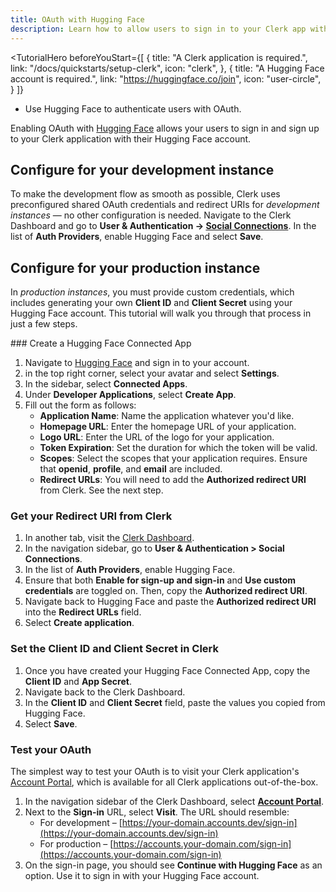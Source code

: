 ```yaml
---
title: OAuth with Hugging Face
description: Learn how to allow users to sign in to your Clerk app with their Hugging Face account using OAuth.
---
```


<TutorialHero
  beforeYouStart={[
    {
      title: "A Clerk application is required.",
      link: "/docs/quickstarts/setup-clerk",
      icon: "clerk",
    },
    {
      title: "A Hugging Face account is required.",
      link: "https://huggingface.co/join",
      icon: "user-circle",
    }
  ]}
>
  - Use Hugging Face to authenticate users with OAuth.
</TutorialHero>

Enabling OAuth with [Hugging Face](https://huggingface.co/) allows your users to sign in and sign up to your Clerk application with their Hugging Face account.

## Configure for your development instance

To make the development flow as smooth as possible, Clerk uses preconfigured shared OAuth credentials and redirect URIs for _development instances_ — no other configuration is needed. Navigate to the Clerk Dashboard and go to **User & Authentication -> [Social Connections](https://dashboard.clerk.com/last-active?path=user-authentication/social-connections)**. In the list of **Auth Providers**, enable Hugging Face and select **Save**.

## Configure for your production instance

In _production instances_, you must provide custom credentials, which includes generating your own **Client ID** and **Client Secret** using your Hugging Face account. This tutorial will walk you through that process in just a few steps.

<Steps>
  ### Create a Hugging Face Connected App

  1. Navigate to [Hugging Face](https://huggingface.co/) and sign in to your account.
  1. in the top right corner, select your avatar and select **Settings**.
  1. In the sidebar, select **Connected Apps**.
  1. Under **Developer Applications**, select **Create App**.
  1. Fill out the form as follows:
     - **Application Name**: Name the application whatever you'd like.
     - **Homepage URL**: Enter the homepage URL of your application.
     - **Logo URL**: Enter the URL of the logo for your application.
     - **Token Expiration**: Set the duration for which the token will be valid.
     - **Scopes**: Select the scopes that your application requires. Ensure that **openid**, **profile**, and **email** are included.
     - **Redirect URLs**: You will need to add the **Authorized redirect URI** from Clerk. See the next step.

  ### Get your Redirect URI from Clerk

  1. In another tab, visit the [Clerk Dashboard](https://dashboard.clerk.com/last-active?path=user-authentication/social-connections).
  1. In the navigation sidebar, go to **User & Authentication > Social Connections**.
  1. In the list of **Auth Providers**, enable Hugging Face.
  1. Ensure that both **Enable for sign-up and sign-in** and **Use custom credentials** are toggled on. Then, copy the **Authorized redirect URI**.
  1. Navigate back to Hugging Face and paste the **Authorized redirect URI** into the **Redirect URLs** field.
  1. Select **Create application**.

  ### Set the Client ID and Client Secret in Clerk

  1. Once you have created your Hugging Face Connected App, copy the **Client ID** and **App Secret**.
  1. Navigate back to the Clerk Dashboard.
  1. In the **Client ID** and **Client Secret** field, paste the values you copied from Hugging Face.
  1. Select **Save**.

  ### Test your OAuth

  The simplest way to test your OAuth is to visit your Clerk application's [Account Portal](/docs/customization/account-portal/overview), which is available for all Clerk applications out-of-the-box.

  1. In the navigation sidebar of the Clerk Dashboard, select [**Account Portal**](https://dashboard.clerk.com/last-active?path=account-portal).
  1. Next to the **Sign-in** URL, select **Visit**. The URL should resemble:
     - For development – [https://your-domain.accounts.dev/sign-in](https://your-domain.accounts.dev/sign-in)
     - For production – [https://accounts.your-domain.com/sign-in](https://accounts.your-domain.com/sign-in)
  1. On the sign-in page, you should see **Continue with Hugging Face** as an option. Use it to sign in with your Hugging Face account.
</Steps>
